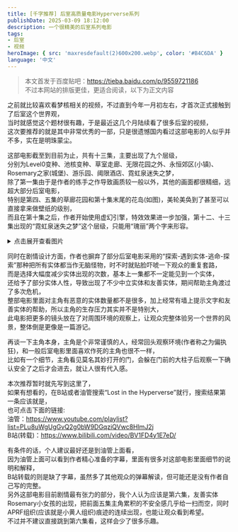```yaml
---
title: ​[千字推荐] 后室高质量电影Hyperverse系列
publishDate: 2025-03-09 18:12:00
description: 一个很精美的后室系列电影
tags:
- 后室
- 视频
heroImage: { src: 'maxresdefault(2)600x200.webp', color: '#B4C6DA' }
language: '中文'
---
```


> 本文首发于百度贴吧：https://tieba.baidu.com/p/9559721186  
> 不过本网站的排版更佳，更适合阅读，以下为正文内容

之前就比较喜欢看梦核相关的视频，不过直到今年一月初左右，才首次正式接触到了后室这个世界观，  
当时就感觉这个题材很有趣，于是最近这几个月陆续看了很多后室的视频，  
这次要推荐的就是其中非常优秀的一部，只是很遗憾国内看过这部电影的人似乎并不多，实在是明珠蒙尘。

这部电影截至到目前为止，共有十三集，主要出现了九个层级，  
分别为Level0变种、池核变种、草室走廊、无限花园之外、永恒郊区(小镇)、Rosemary之家(城堡)、游乐园、阈限酒店、霓虹泉迷失之梦，  
除了第一集由于是作者的练手之作导致画质较一般以外，其他的画面都很精细，远超大部分后室电影，  
特别是第四、五集的草廊花园和第十集末尾的花岛(如图)，美轮美奂到了甚至可以直接拿来做壁纸的级别，  
而且在第十集之后，作者开始使用虚幻引擎，特效效果进一步加强，第十二、十三集出现的“霓虹泉迷失之梦”这个层级，只能用“瑰丽”两个字来形容。

<details>
<summary>点击展开查看图片</summary>
![花岛](e9concwqgse1lgxykubm.webp)
![草室走廊](r538gzqfy4gctan9pbcv.webp)
![花室](wsihma6yt81isclfdvzn.webp)
![Level0变种](llxbodivju41yxih3bpd.webp)
![池核变种](z3ulnc68k8r3psyamcbq.webp)
![永恒郊区](ya4iawrqhjbt7bxptusg.webp)
![Rosemary之家](njuh3mmgcle5otkizjnw.webp)
![霓虹泉迷失之梦](dzto6cb2h5d4dkxc2vht.webp)
</details>

同时在剧情设计方面，作者也摒弃了部分后室电影采用的“探索-遇到实体-逃命-探索”那种把所有实体都当作无脑怪物，时不时就贴脸吓唬一下观众的重复套路，  
而是选择大幅度减少实体出现的次数，基本上一集都不一定能见到一个实体，  
还给予了部分实体人性，导致出现了不少中立实体和友善实体，期间帮助主角渡过了多次危机，  
整部电影里面对主角有恶意的实体数量都不是很多，加上经常有墙上提示文字和友善实体的帮助，所以主角的生存压力其实并不是特别大，  
此电影把更多的镜头放在了对周围环境的观察上，让观众完整体验另一个世界的风景，整体倒是更像是一篇游记。

再谈一下主角本身，主角是个非常谨慎的人，经常回头观察环境(作者称之为偏执狂)，和一般后室电影里面喜欢作死的主角也很不一样，  
比如有一个细节，主角看见莫名其妙打开的门，会躲在门前的大柱子后观察一下确认安全了之后才会进去，就让人很有代入感。

本次推荐暂时就先写到这里了，  
如果有想看的，在B站或者油管搜索“Lost in the Hyperverse”就行，搜索结果第一条应该就是，  
也可点击下面的链接:  
油管：https://www.youtube.com/playlist?list=PLu8uWgUgGvQ2g0bW9DGqziQVwc8HlmJ2j  
B站(转载)：https://www.bilibili.com/video/BV1FD4y1E7eD/

有条件的话，个人建议最好还是到油管上面看，  
因为油管上面可以看到作者精心准备的字幕，里面有很多对这部电影里面细节的说明和解释，  
B站转载的则是缺了字幕，虽然多了其他观众的弹幕解读，但可能还是没有作者自己写的完整。  
另外这部电影目前剧情最有张力的部分，我个人认为应该是第六集，友善实体Rosemary小女孩的出现，把前面五集主角累积的不安全感几乎给一扫而空，同时APRF组织(应该就是小黄人组织)痕迹的连续出现，也能让观众看到希望。  
不过并不建议直接跳到第六集看，这样会少了很多乐趣。


